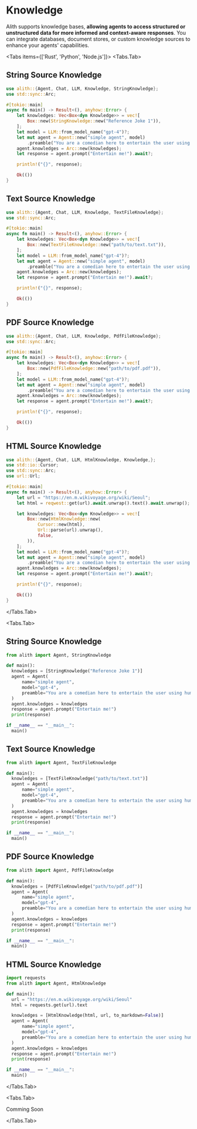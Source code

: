 
# Knowledge

Alith supports knowledge bases, **allowing agents to access structured or unstructured data for more informed and context-aware responses**. You can integrate databases, document stores, or custom knowledge sources to enhance your agents' capabilities.

<Tabs items={['Rust', 'Python', 'Node.js']}>
  <Tabs.Tab>

## String Source Knowledge

```rust
use alith::{Agent, Chat, LLM, Knowledge, StringKnowledge};
use std::sync::Arc;

#[tokio::main]
async fn main() -> Result<(), anyhow::Error> {
    let knowledges: Vec<Box<dyn Knowledge>> = vec![
        Box::new(StringKnowledge::new("Reference Joke 1")),
    ];
    let model = LLM::from_model_name("gpt-4")?;
    let mut agent = Agent::new("simple agent", model)
        .preamble("You are a comedian here to entertain the user using humour and jokes.");
    agent.knowledges = Arc::new(knowledges);
    let response = agent.prompt("Entertain me!").await?;

    println!("{}", response);

    Ok(())
}
```

## Text Source Knowledge

```rust
use alith::{Agent, Chat, LLM, Knowledge, TextFileKnowledge};
use std::sync::Arc;

#[tokio::main]
async fn main() -> Result<(), anyhow::Error> {
    let knowledges: Vec<Box<dyn Knowledge>> = vec![
        Box::new(TextFileKnowledge::new("path/to/text.txt")),
    ];
    let model = LLM::from_model_name("gpt-4")?;
    let mut agent = Agent::new("simple agent", model)
        .preamble("You are a comedian here to entertain the user using humour and jokes.");
    agent.knowledges = Arc::new(knowledges);
    let response = agent.prompt("Entertain me!").await?;

    println!("{}", response);

    Ok(())
}
```

## PDF Source Knowledge

```rust
use alith::{Agent, Chat, LLM, Knowledge, PdfFileKnowledge};
use std::sync::Arc;

#[tokio::main]
async fn main() -> Result<(), anyhow::Error> {
    let knowledges: Vec<Box<dyn Knowledge>> = vec![
        Box::new(PdfFileKnowledge::new("path/to/pdf.pdf")),
    ];
    let model = LLM::from_model_name("gpt-4")?;
    let mut agent = Agent::new("simple agent", model)
        .preamble("You are a comedian here to entertain the user using humour and jokes.");
    agent.knowledges = Arc::new(knowledges);
    let response = agent.prompt("Entertain me!").await?;

    println!("{}", response);

    Ok(())
}
```

## HTML Source Knowledge

```rust
use alith::{Agent, Chat, LLM, HtmlKnowledge, Knowledge,};
use std::io::Cursor;
use std::sync::Arc;
use url::Url;

#[tokio::main]
async fn main() -> Result<(), anyhow::Error> {
    let url = "https://en.m.wikivoyage.org/wiki/Seoul";
    let html = reqwest::get(url).await.unwrap().text().await.unwrap();

    let knowledges: Vec<Box<dyn Knowledge>> = vec![
        Box::new(HtmlKnowledge::new(
            Cursor::new(html),
            Url::parse(url).unwrap(),
            false,
        )),
    ];
    let model = LLM::from_model_name("gpt-4")?;
    let mut agent = Agent::new("simple agent", model)
        .preamble("You are a comedian here to entertain the user using humour and jokes.");
    agent.knowledges = Arc::new(knowledges);
    let response = agent.prompt("Entertain me!").await?;

    println!("{}", response);

    Ok(())
}
```

  </Tabs.Tab>

  <Tabs.Tab>
  ## String Source Knowledge

  ```python
  from alith import Agent, StringKnowledge

def main():
    knowledges = [StringKnowledge("Reference Joke 1")]
    agent = Agent(
        name="simple agent",
        model="gpt-4",
        preamble="You are a comedian here to entertain the user using humour and jokes."
    )
    agent.knowledges = knowledges
    response = agent.prompt("Entertain me!")
    print(response)

if __name__ == "__main__":
    main()
  ```

  ## Text Source Knowledge

  ```python
  from alith import Agent, TextFileKnowledge

def main():
    knowledges = [TextFileKnowledge("path/to/text.txt")]
    agent = Agent(
        name="simple agent",
        model="gpt-4",
        preamble="You are a comedian here to entertain the user using humour and jokes."
    )
    agent.knowledges = knowledges
    response = agent.prompt("Entertain me!")
    print(response)

if __name__ == "__main__":
    main()
  ```

  ## PDF Source Knowledge

  ```python
  from alith import Agent, PdfFileKnowledge

def main():
    knowledges = [PdfFileKnowledge("path/to/pdf.pdf")]
    agent = Agent(
        name="simple agent",
        model="gpt-4",
        preamble="You are a comedian here to entertain the user using humour and jokes."
    )
    agent.knowledges = knowledges
    response = agent.prompt("Entertain me!")
    print(response)

if __name__ == "__main__":
    main()
  ```

  ## HTML Source Knowledge

  ```python
  import requests
  from alith import Agent, HtmlKnowledge

def main():
    url = "https://en.m.wikivoyage.org/wiki/Seoul"
    html = requests.get(url).text

    knowledges = [HtmlKnowledge(html, url, to_markdown=False)]
    agent = Agent(
        name="simple agent",
        model="gpt-4",
        preamble="You are a comedian here to entertain the user using humour and jokes."
    )
    agent.knowledges = knowledges
    response = agent.prompt("Entertain me!")
    print(response)

if __name__ == "__main__":
    main()
  ```

  </Tabs.Tab>

  <Tabs.Tab>

Comming Soon

</Tabs.Tab>
</Tabs>
